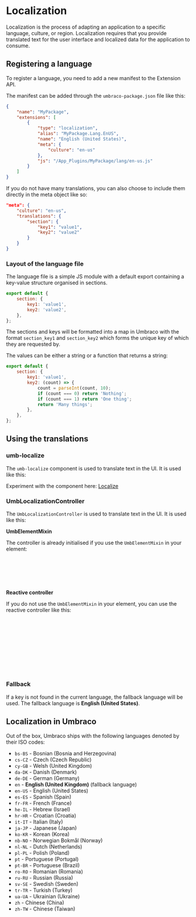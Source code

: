 

<Meta title="API/Localization/Intro" />

# Localization

Localization is the process of adapting an application to a specific language, culture, or region. Localization
requires that you provide translated text for the user interface and localized data for the application to consume.

## Registering a language

To register a language, you need to add a new manifest to the Extension API.

The manifest can be added through the `umbraco-package.json` file like this:

```json
{
	"name": "MyPackage",
	"extensions": [
		{
			"type": "localization",
			"alias": "MyPackage.Lang.EnUS",
			"name": "English (United States)",
			"meta": {
				"culture": "en-us"
			},
			"js": "/App_Plugins/MyPackage/lang/en-us.js"
		}
	]
}
```

If you do not have many translations, you can also choose to include them directly in the meta object like so:

```json
"meta": {
	"culture": "en-us",
	"translations": {
		"section": {
			"key1": "value1",
			"key2": "value2"
		}
	}
}
```

### Layout of the language file

The language file is a simple JS module with a default export containing a key-value structure organised in sections.

```js
export default {
	section: {
		key1: 'value1',
		key2: 'value2',
	},
};
```

The sections and keys will be formatted into a map in Umbraco
with the format `section_key1` and `section_key2` which forms the unique key
of which they are requested by.

The values can be either a string or a function that returns a string:

```js
export default {
	section: {
		key1: 'value1',
		key2: (count) => {
			count = parseInt(count, 10);
			if (count === 0) return 'Nothing';
			if (count === 1) return 'One thing';
			return 'Many things';
		},
	},
};
```

## Using the translations

### umb-localize

The `umb-localize` component is used to translate text in the UI. It is used like this:

<Canvas of={LocalizeStories.Default} />

Experiment with the component here: [Localize](/story/api-localization-umblocalizeelement--default)

### UmbLocalizationController

The `UmbLocalizationController` is used to translate text in the UI. It is used like this:

**UmbElementMixin**

The controller is already initialised if you use the `UmbElementMixin` in your element:

```ts
export class MyElement extends UmbElementMixin(LitElement) {
	override render() {
		return html` <uui-button .label=${this.localize.term('general_close')}></uui-button> `;
	}
}
```

**Reactive controller**

If you do not use the `UmbElementMixin` in your element, you can use the reactive controller like this:

```ts
import { UmbLocalizationController } from '@umbraco-cms/backoffice/localization-api';

export class MyElement extends LitElement {
	// Create a new instance of the controller and attach it to the element
	private localize = new UmbLocalizationController(this);

	override render() {
		return html` <uui-button .label=${this.localize.localize('general_close')}></uui-button> `;
	}
}
```

### Fallback

If a key is not found in the current language, the fallback language will be used. The fallback language is **English (United States)**.

## Localization in Umbraco

Out of the box, Umbraco ships with the following languages denoted by their ISO codes:

- `bs-BS` - Bosnian (Bosnia and Herzegovina)
- `cs-CZ` - Czech (Czech Republic)
- `cy-GB` - Welsh (United Kingdom)
- `da-DK` - Danish (Denmark)
- `de-DE` - German (Germany)
- `en`		- **English (United Kingdom)** (fallback language)
- `en-US` - English (United States)
- `es-ES` - Spanish (Spain)
- `fr-FR` - French (France)
- `he-IL` - Hebrew (Israel)
- `hr-HR` - Croatian (Croatia)
- `it-IT` - Italian (Italy)
- `ja-JP` - Japanese (Japan)
- `ko-KR` - Korean (Korea)
- `nb-NO` - Norwegian Bokmål (Norway)
- `nl-NL` - Dutch (Netherlands)
- `pl-PL` - Polish (Poland)
- `pt`		- Portuguese (Portugal)
- `pt-BR` - Portuguese (Brazil)
- `ro-RO` - Romanian (Romania)
- `ru-RU` - Russian (Russia)
- `sv-SE` - Swedish (Sweden)
- `tr-TR` - Turkish (Turkey)
- `ua-UA` - Ukrainian (Ukraine)
- `zh`		- Chinese (China)
- `zh-TW` - Chinese (Taiwan)
